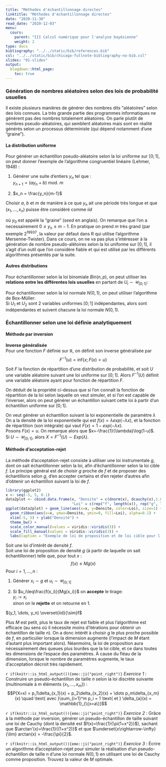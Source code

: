 ```yaml
---
title: "Méthodes d'échantillonnage directes"
linktitle: "Méthodes d'échantillonnage directes"
date: "2020-11-30"
read_date: "2020-12-03"
menu:
  cours:
    parent: "III Calcul numérique pour l'analyse bayésienne"
    weight: 2
type: docs
bibliography: "../../static/bib/references.bib"
csl: "../../static/bib/chicago-fullnote-bibliography-no-bib.csl"
slides: "01-slides"
output:
  blogdown::html_page:
    toc: true
---
```


### Génération de nombres aléatoires selon des lois de probabilité usuelles
    
Il existe plusieurs manières de générer des nombres dits "aléatoires" selon des lois connues. La très grande partie des programmes informatiques ne génèrent pas des nombres totalement aléatoires. On parle plutôt de nombres pseudo-aléatoires, qui semblent aléatoires mais sont en réalité générés selon un processus déterministe (qui dépend notamment d'une "graine").
  
  
#### La distribution uniforme
  
Pour générer un échantillon pseudo-aléatoire selon la loi uniforme sur $[0;1]$, on peut donner l'exemple de l'algorithme congruentiel linéaire (Lehmer, 1948) :

:::Algo
 
 1. Générer une suite d'entiers $y_n$ tel que :  
 $y_{n+1} =  ( ay_n + b )\text{ mod. }m$
	       
 2. $x_n = \frac{y_n}{m-1}$\smallskip  
 
Choisir $a$, $b$ et $m$ de manière à ce que $y_n$ ait une période très longue et que $(x_1,\dots , x_n)$ puisse être considéré comme $iid$
:::

\noindent où $y_0$ est appelé la "graine " (*seed* en anglais). On remarque que l'on a necessairement $0 \leq y_n \leq m - 1$. En pratique on prend $m$ très grand (par exemple $2^{19937}$, la valeur par défaut dans R qui utilise l'algorithme Mersenne-Twister). Dans ce cours, on ne va pas plus s'intéresser à la génération de nombre pseudo-alétoires selon la loi uniforme sur $[0;1]$, il s'agit d'un outil que l'on considère fiable et qui est utilisé par les différents algorithmes présentés par la suite.


#### Autres distributions

  
Pour échantillonner selon la loi binomiale $Bin(n,p)$, on peut utiliser les **relations entre les différentes lois usuelles** en partant de $U_i\sim \mathcal{U}_{[0;1]}$:
  \begin{align*}
    Y_i & =\mathbb{1}_{U_i \leq p} \sim \text{Bernoulli}(p),\\
    X & = \sum_{i=1}^n Y_i \sim Bin(n,p)
  \end{align*}

Pour échantillonner selon la loi normale $N(0,1)$, on peut utiliser l'algorithme de Box-Müller:  
Si $U_1$ et $U_2$ sont 2 variables uniformes $[0;1]$ indépendantes, alors
  \begin{align*}
    Y_1 & =\sqrt{-2\log U_1}\cos(2\pi U_2)\\
    Y_2 & =\sqrt{-2\log U_1}\sin(2\pi U_2)
  \end{align*}
sont indépendantes et suivent chacune la loi normale $N(0,1)$.
  
### Échantillonner selon une loi définie analytiquement
  
#### Méthode par inversion

::: {.MyDef data-latex=""}
**Inverse généralisée**  
Pour une fonction $F$ définie sur $\mathbb{R}$, on définit son inverse généralisée par $$ F^{-1}(u) = \text{inf}\{x; F(x)>u\}$$
:::

::: {.MyProp data-latex=""} 
Soit $F$ la fonction de répartition d'une distribution de probabilité, et soit $U$ une variable aléatoire suivant une loi uniforme sur $[0;1]$. Alors $F^{-1}(U)$ définit une variable aléatoire ayant pour fonction de répartition $F$.
:::
  
On déduit de la propriété ci-dessus que si l'on connaît la fonction de répartition de la loi selon laquelle on veut simuler, et si l'on est capable de l'inverser, alors on peut générer un échantillon suivant cette loi à partir d'un échantillon uniforme sur $[0;1]$.
  
::: {.Example data-latex=""} 
\smallskip On veut générer un échantillon suivant la loi exponentielle de paramètre $\lambda$  
On a la densité de la loi exponentielle qui est $f(x) = \lambda exp(-\lambda x)$, et la fonction de répartition (son intégrale) qui vaut $F(x) = 1-exp(- \lambda x)$.  
Posons $F(x)=u$. On remarque alors que $x=-\frac{1}{\lambda}\log(1-u)$.  
Si $U\sim \mathcal{U}_{[0;1]}$, alors $X=F^{-1}(U)\sim Exp(\lambda)$.
:::  
  
  
#### Méthode d'acceptation-rejet
  
  La méthode d'acceptation-rejet consiste à utiliser une loi instrumentale $g$, dont on sait échantillonner selon la loi, afin d'échantillonner selon la loi cible $f$. Le principe général est de choisir $g$ proche de $f$ et de proposer des échantillons selon $g$, d'en accepter certains et d'en rejeter d'autres afin d'obtenir un échantillon suivant la loi de $f$.
  
```r

library(ggplot2)
x <- seq(-5, 5, 0.1)
data2plot <- cbind.data.frame(x, "Densite" = c(dnorm(x), dcauchy(x),1.8*dcauchy(x)), 
                              "Loi" = c(rep("f", length(x)), rep("g", length(x)), rep("M*g", length(x)))) 
ggplot(data2plot) + geom_line(aes(x=x, y=Densite, color=Loi), size=1) + 
  geom_ribbon(aes(x=x, ymax=Densite, ymin=0, fill=Loi), alpha=0.1) +
  xlim(-5, 5) + ylab("Densité") +
  theme_bw() +
  scale_color_manual(values = viridis::viridis(3)) + 
  scale_fill_manual(values = viridis::viridis(3)) +
  labs(caption = "Exemple de loi de proposition et de loi cible pour l'algorithme d'acceptation-rejet")

```

  
:::Algo
\smallskip Soit une loi d'intérêt de densité $f$.  
Soit une loi de proposition de densité $g$ (à partir de laquelle on sait échantillonner) telle que, pour tout $x$ :
$$f(x) \leq Mg(x)$$
Pour $i=1, \dots, n$ :

 1. Générer $x_i\sim g$ et $u_i\sim \mathcal{U}_{[0;1]}$
	       
 2. Si $u_i\leq\frac{f(x_i)}{Mg(x_i)}$ on **accepte** le tirage:  
      $y_i := x_i$  
      sinon on le **rejette** et on retourne en 1.
    
  $(y_1, \dots, y_n) \overset{iid}{\sim}f$

:::

\noindent Plus $M$ est petit, plus le taux de rejet est faible et plus l'algorithme est efficace (au sens où il nécessite moins d'itérations pour obtenir un échantillon de taille $n$). On a donc intérêt à choisir $g$ le plus proche possible de $f$, en particulier lorsque la dimension augmente (l'impact de $M$ étant d'autant plus important alors). Néanmoins, la loi de proposition aura nécessairement des queues plus lourdes que la loi cible, et ce dans toutes les dimensions de l'espace des paramètres. À cause du fléau de la dimension, lorsque le nombre de paramètres augmente, le taux d'acceptation décroit très rapidement. \bigskip\medskip


:::{.Exercise data-latex=""}
`r if(knitr::is_html_output()){emo::ji("point_right")}` \textcolor{gold}{\faHandORight~} *Exercice* *1* : Construire un pseudo-échantillon de taille $n$ selon la loi discrète suivante (multinomiale à $m$ éléments $\{x_1, \dots, x_m\}$) :
$$P(X=x) = p_1\delta_{x_1}(x) + p_2\delta_{x_2}(x) + \dots p_m\delta_{x_m}(x) \quad \text{ avec }\sum_{i=1}^m p_i = 1  \text{ et } \delta_{a}(x) = \mathbb{1}_{\{x=a\}}$$
:::

:::{.Exercise data-latex=""}
`r if(knitr::is_html_output()){emo::ji("point_right")}` \textcolor{gold}{\faHandORight~} *Exercice* *2* : Grâce à la méthode par inversion, générer un pseudo-échantillon de taille suivant une loi de Cauchy (dont la densité est $f(x)=\frac{1}{\pi(1+x^2)}$), sachant que $\arctan'(x)=\frac{1}{(1+x^2)}$ et que $\underset{x\rightarrow-\infty}{\lim} arctan(x) = -\frac{\pi}{2}$.\medskip
:::

:::{.Exercise data-latex=""}
`r if(knitr::is_html_output()){emo::ji("point_right")}` \textcolor{gold}{\faHandORight~} *Exercice* *3* : Écrire un algorithme d'acceptation-rejet pour simuler la réalisation d'un pseudo-échantillon de taille $n$ d'une loi normale $N(0,1)$ en utilisant une loi de Cauchy comme proposition. Trouvez la valeur de $M$ optimale.\medskip
:::